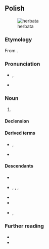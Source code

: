 {{also|herbatą}}
==Polish==
{{wp|lang=pl}}
[[Image:Everything Stops for tea.jpg|thumb|herbata]]

===Etymology===
From {{bor|pl|la|[[herba]] [[thea]]}}.

===Pronunciation===
* {{pl-IPA}}, {{IPAchar|/ɦɛrˈba.ta/|lang=pl}}
* {{audio|pl|Pl-herbata.ogg|Audio}}

===Noun===
{{pl-noun|f|dim=herbatka}}

# {{l|en|tea}}

====Declension====
{{pl-decl-noun-f}}

====Derived terms====
* {{q|nouns}} {{l|pl|herbaciarz}}, {{l|pl|herbatnik}}
* {{q|adjective}} {{l|pl|herbaciany}}

====Descendants====
* {{desc|bor=1|be|гарба́та}}
* {{desc|bor=1|csb|arbata}}, {{l|csb|rabata}}, {{l|csb|erbata}}, {{l|csb|rebata}}
* {{desc|bor=1|lt|arbata}}
* {{desc|bor=1|sgs|erbeta}}
* {{desc|bor=1|uk|герба́та}}, {{l|uk|герба́тка}}

===Further reading===
* {{R:pl:WSJP}}
* {{R:PWN}}

{{c|pl|Tea}}